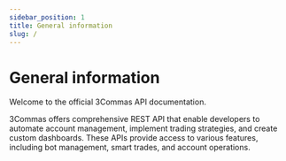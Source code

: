 ```yaml
---
sidebar_position: 1
title: General information
slug: /
---
```


# General information

Welcome to the official 3Commas API documentation.

3Commas offers comprehensive REST API that enable developers to automate account management, implement trading strategies, and create custom dashboards. These APIs provide access to various features, including bot management, smart trades, and account operations.
